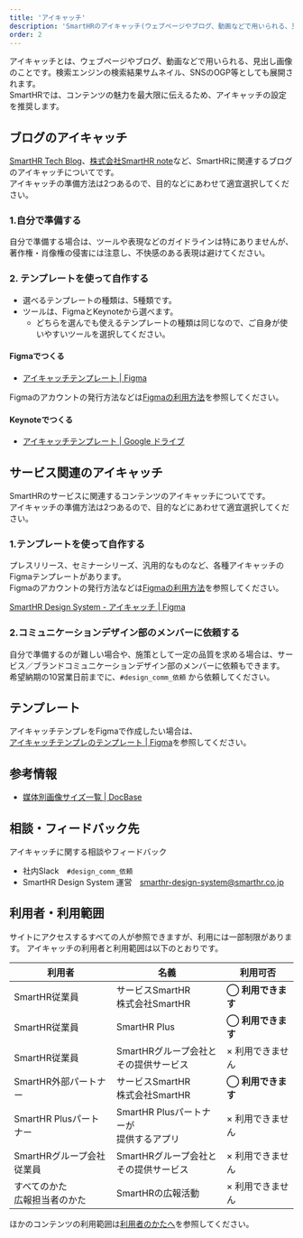 ```yaml
---
title: 'アイキャッチ'
description: 'SmartHRのアイキャッチ(ウェブページやブログ、動画などで用いられる、見出し画像)についてまとめています'
order: 2
---
```


アイキャッチとは、ウェブページやブログ、動画などで用いられる、見出し画像のことです。検索エンジンの検索結果サムネイル、SNSのOGP等としても展開されます。  
SmartHRでは、コンテンツの魅力を最大限に伝えるため、アイキャッチの設定を推奨します。

## ブログのアイキャッチ
[SmartHR Tech Blog](https://tech.smarthr.jp/)、[株式会社SmartHR note](https://note.com/smarthr_co/)など、SmartHRに関連するブログのアイキャッチについてです。  
アイキャッチの準備方法は2つあるので、目的などにあわせて適宜選択してください。

### 1.自分で準備する

自分で準備する場合は、ツールや表現などのガイドラインは特にありませんが、著作権・肖像権の侵害には注意し、不快感のある表現は避けてください。  

### 2. テンプレートを使って自作する
- 選べるテンプレートの種類は、5種類です。
- ツールは、FigmaとKeynoteから選べます。
  - どちらを選んでも使えるテンプレートの種類は同じなので、ご自身が使いやすいツールを選択してください。


#### Figmaでつくる
- [アイキャッチテンプレート | Figma](https://www.figma.com/file/2cPeunVF3XIEWReJyKzI7l/%E3%80%90%E3%82%A2%E3%82%A4%E3%82%AD%E3%83%A3%E3%83%83%E3%83%81%E3%83%86%E3%83%B3%E3%83%97%E3%83%AC%E3%80%91%E3%83%96%E3%83%AD%E3%82%B0?type=design&node-id=0%3A1&t=k3R14RLQF69NWl8k-1)

Figmaのアカウントの発行方法などは[Figmaの利用方法](https://smarthr.design/operational-guideline/figma-operation/)を参照してください。

#### Keynoteでつくる
- [アイキャッチテンプレート | Google ドライブ](https://drive.google.com/drive/u/0/folders/1uVD2WIq2PJWW8oacQtbmVwkdl-t8BsFi)


## サービス関連のアイキャッチ

SmartHRのサービスに関連するコンテンツのアイキャッチについてです。  
アイキャッチの準備方法は2つあるので、目的などにあわせて適宜選択してください。

### 1.テンプレートを使って自作する

プレスリリース、セミナーシリーズ、汎用的なものなど、各種アイキャッチのFigmaテンプレートがあります。  
Figmaのアカウントの発行方法などは[Figmaの利用方法](https://smarthr.design/operational-guideline/figma-operation/)を参照してください。

[SmartHR Design System - アイキャッチ | Figma](https://www.figma.com/files/project/209829909)

### 2.コミュニケーションデザイン部のメンバーに依頼する

自分で準備するのが難しい場合や、施策として一定の品質を求める場合は、サービス／ブランドコミュニケーションデザイン部のメンバーに依頼もできます。  
希望納期の10営業日前までに、`#design_comm_依頼` から依頼してください。

## テンプレート
アイキャッチテンプレをFigmaで作成したい場合は、  
[アイキャッチテンプレのテンプレート | Figma](https://www.figma.com/file/c6OpkQMWxlDAxiaFcSDZVz/%E3%82%A2%E3%82%A4%E3%82%AD%E3%83%A3%E3%83%83%E3%83%81%E3%83%86%E3%83%B3%E3%83%97%E3%83%AC%E3%81%AE%E3%83%86%E3%83%B3%E3%83%97%E3%83%AC%E3%83%BC%E3%83%88?type=design&node-id=1012%3A23&mode=design&t=eADt1bUVfilxJHPM-1)を参照してください。

## 参考情報
- [媒体別画像サイズ一覧 | DocBase](https://smarthr-inc.docbase.io/posts/1405006)

## 相談・フィードバック先
アイキャッチに関する相談やフィードバック  
- 社内Slack　`#design_comm_依頼`
- SmartHR Design System 運営　smarthr-design-system@smarthr.co.jp  


## 利用者・利用範囲

サイトにアクセスするすべての人が参照できますが、利用には一部制限があります。
アイキャッチの利用者と利用範囲は以下のとおりです。

  <table>
    <thead>
      <tr>
        <th>利用者</th>
        <th>名義</th>
        <th>利用可否</th>
      </tr>
    </thead>
    <tbody>
      <tr>
        <td>SmartHR従業員</td>
        <td>サービスSmartHR<br/>株式会社SmartHR</td>
        <td><strong>◯ 利用できます</strong></td>
      </tr>
      <tr>
        <td>SmartHR従業員</td>
        <td>SmartHR Plus</td>
        <td><strong>◯ 利用できます</strong></td>
      </tr>
      <tr>
        <td>SmartHR従業員</td>
        <td>SmartHRグループ会社と<br/>その提供サービス</td>
        <td>× 利用できません</td>
      </tr>
      <tr>
        <td>SmartHR外部パートナー</td>
        <td>サービスSmartHR<br/>株式会社SmartHR</td>
        <td><strong>◯ 利用できます</strong></td>
      </tr>
      <tr>
        <td>SmartHR Plusパートナー</td>
        <td>SmartHR Plusパートナーが<br/>提供するアプリ</td>
        <td>× 利用できません</td>
      </tr>
      <tr>
        <td>SmartHRグループ会社<br/>従業員</td>
        <td>SmartHRグループ会社と<br/>その提供サービス</td>
        <td>× 利用できません</td>
      </tr>
      <tr>
        <td>すべてのかた<br/>広報担当者のかた</td>
        <td>SmartHRの広報活動</td>
        <td>× 利用できません</td>
      </tr>
    </tbody>
  </table>

ほかのコンテンツの利用範囲は[利用者のかたへ](/introduction/user/)を参照してください。
